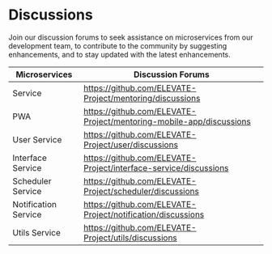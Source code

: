 
# Discussions

Join our discussion forums to seek assistance on microservices from our development team, to contribute to the community by suggesting enhancements, and to stay updated with the latest enhancements. 

|Microservices|Discussion Forums|
|--------------|-----------|
|<PartialExample mentored /> Service| https://github.com/ELEVATE-Project/mentoring/discussions|
|<PartialExample mentored /> PWA|https://github.com/ELEVATE-Project/mentoring-mobile-app/discussions|
|User Service|https://github.com/ELEVATE-Project/user/discussions|
|Interface Service|https://github.com/ELEVATE-Project/interface-service/discussions|
|Scheduler Service|https://github.com/ELEVATE-Project/scheduler/discussions|
|Notification Service|https://github.com/ELEVATE-Project/notification/discussions|
|Utils Service|https://github.com/ELEVATE-Project/utils/discussions|